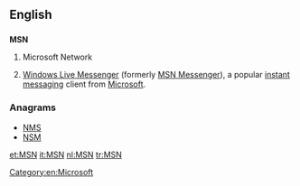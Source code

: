 ==English==

==={{initialism-old|en}}===
'''MSN'''

# {{context|computing|lang=en}} Microsoft Network
# {{context|computing|informal|lang=en}} [[w:Windows Live Messenger|Windows Live Messenger]] (formerly [[w:MSN Messenger|MSN Messenger]]), a popular [[instant messaging]] client from [[Microsoft]].

===Anagrams===
* [[NMS#English|NMS]]
* [[NSM#English|NSM]]

[[Category:en:Microsoft]]

[[et:MSN]]
[[it:MSN]]
[[nl:MSN]]
[[tr:MSN]]